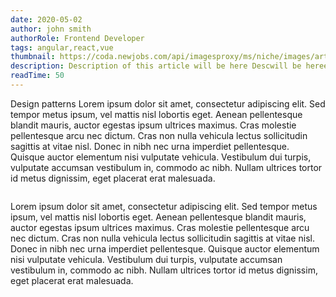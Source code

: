```yaml
---
date: 2020-05-02
author: john smith
authorRole: Frontend Developer
tags: angular,react,vue
thumbnail: https://coda.newjobs.com/api/imagesproxy/ms/niche/images/articles/Mack/javascript.jpg
description: Description of this article will be here Descwill be heree wion of be here Description of this article will be here
readTime: 50
---
```


<Section>
  <XL>Design patterns</XL>
  <M>
    Lorem ipsum dolor sit amet, consectetur adipiscing elit. Sed tempor metus
    ipsum, vel mattis nisl lobortis eget. Aenean pellentesque blandit mauris,
    auctor egestas ipsum ultrices maximus. Cras molestie pellentesque arcu nec
    dictum. Cras non nulla vehicula lectus sollicitudin sagittis at vitae nisl.
    Donec in nibh nec urna imperdiet pellentesque. Quisque auctor elementum nisi
    vulputate vehicula. Vestibulum dui turpis, vulputate accumsan vestibulum in,
    commodo ac nibh. Nullam ultrices tortor id metus dignissim, eget placerat
    erat malesuada.
  </M>
  <Code description="Example of React code snippet">
    <deckgo-highlight-code src="https://raw.githubusercontent.com/polubis/ProjectManagementApp/master/src/consts.ts"></deckgo-highlight-code>
  </Code>
</Section>

<Summary>
  <M>
    Lorem ipsum dolor sit amet, consectetur adipiscing elit. Sed tempor metus
    ipsum, vel mattis nisl lobortis eget. Aenean pellentesque blandit mauris,
    auctor egestas ipsum ultrices maximus. Cras molestie pellentesque arcu nec
    dictum. Cras non nulla vehicula lectus sollicitudin sagittis at vitae nisl.
    Donec in nibh nec urna imperdiet pellentesque. Quisque auctor elementum nisi
    vulputate vehicula. Vestibulum dui turpis, vulputate accumsan vestibulum in,
    commodo ac nibh. Nullam ultrices tortor id metus dignissim, eget placerat
    erat malesuada.
  </M>
</Summary>
